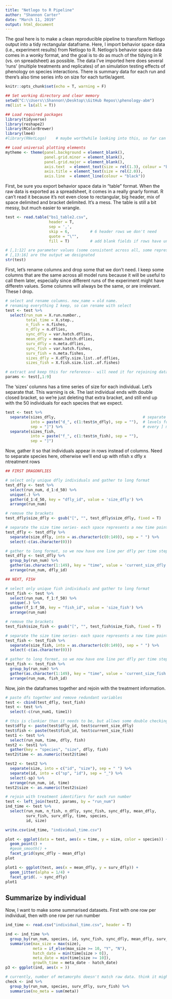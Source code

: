 ```yaml
---
title: "Netlogo to R Pipeline"
author: "Shannon Carter"
date: "March 11, 2019"
output: html_document
---
```


The goal here is to make a clean reproducible pipeline to transform Netlogo output into a tidy rectangular dataframe. Here, I import behavior space data (i.e., experiment results) from Netlogo to R. Netlogo's behavior space data comes in a wonky format, and the goal is to do as much of the tidying in R (vs. on spreadsheet) as possible. The data I've imported here does several 'runs' (multiple treatments and replicates) of an simulation testing effects of phenology on species interactions. There is summary data for each run and there's also time series info on size for each turtle/agent.

```r
knitr::opts_chunk$set(echo = T, warning = F)

## Set working directory and clear memory
setwd("C:\\Users\\Shannon\\Desktop\\GitHub Repos\\phenology-abm")
rm(list = ls(all = T))

## Load required packages
library(tidyverse)
library(reshape2)
library(RColorBrewer)
library(lme4)
#library(RNetLogo)    # maybe worthwhile looking into this, so far can't figure it out

## Load universal plotting elements
mytheme <- theme(panel.background = element_blank(),
                 panel.grid.minor = element_blank(), 
                 panel.grid.major = element_blank(),
                 axis.text  = element_text(size = rel(1.3), colour = "black"),
                 axis.title = element_text(size = rel(2.0)),
                 axis.line  = element_line(colour = "black"))

```

First, be sure you export behavior space data in "table" format. When the raw data is exported as a spreadsheet, it comes in a really gnarly format. R can't read it because it's not even close to rectangular, big header, mix of space delimited and bracket delimited. It's a mess. The table is still a bit messy, but much easier to wrangle.

```r

test <- read.table("bs1_table2.csv",
                   header = T,
                   sep = ',',
                   skip = 6,         # 6 header rows we don't need
                   quote = "\"",
                   fill = T)         # add blank fields if rows have unequal length

# [,1:12] are parameter values (some consistent across all, some representing trts)
# [,13:16] are the output we designated
str(test)  

```

First, let's rename columns and drop some that we don't need. I keep some columns that are the same across all model runs because it will be useful to call them later, especially since different runs of the experiment might have differetn values. Some columns will always be the same, or are irrelevant. These I drop. 
```r
# select and rename columns. new_name = old name. 
# renaming everything I keep, so can rename with select
test <- test %>% 
  select(run_num = X.run.number.,
         total_time = X.step.,
         n_fish = n.fishes,
         n_dfly = n.dflies,
         sync_dfly = var.hatch.dflies,   
         mean_dfly = mean.hatch.dflies, 
         surv_dfly = n.meta.dflies,
         sync_fish = var.hatch.fishes, 
         surv_fish = n.meta.fishes, 
         sizes_dfly = X.dfly.size.list..of.dflies, 
         sizes_fish = X.fish.size.list..of.fishes)

# extract and keep this for reference-- will need it for rejoining data with params later
params <- test[,1:9]
```

The 'sizes' columns has a time series of size for each individual. Let's separate that. This warning is ok. The last individual ends with double closed bracket, so we're just deleting that extra bracket, and still end up with the 50 individuals for each species that we expect.
```r
test <- test %>% 
  separate(sizes_dfly,                                      # separate sizes_dfly
           into = paste("d_", c(1:test$n_dfly), sep = ""),  # levels for new var
           sep = "]") %>%                                   # every ] marks a new ind
  separate(sizes_fish, 
           into = paste("f_", c(1:test$n_fish), sep = ""), 
           sep = "]")
```

Now, gather it so that individuals appear in rows instead of columns. Need to separate species here, otherwise we'll end up with nfish x dfly x ntreatment rows
```r
## FIRST DRAGONFLIES 

# select only unique dfly individuals and gather to long format
test_dfly <- test %>%
  select(run_num, d_1:d_50) %>% 
  unique(.) %>% 
  gather(d_1:d_50, key = "dfly_id", value = 'size_dfly') %>% 
  arrange(run_num)

# remove the brackets
test_dfly$size_dfly <- gsub("[", "", test_dfly$size_dfly, fixed = T)

# separate the size time series- each space represents a new time point
test_dfly <- test_dfly %>% 
  separate(size_dfly, into = as.character(c(0:149)), sep = " ") %>% 
  select(-c(as.character(0)))

# gather to long format, so we now have one line per dfly per time step
test_dfly <- test_dfly %>% 
  group_by(run_num) %>% 
  gather(as.character(1:149), key = "time", value = 'current_size_dfly') %>%
  arrange(run_num, dfly_id)

## NEXT, FISH

# select only unique fish individuals and gather to long format
test_fish <- test %>%
  select(run_num, f_1:f_50) %>% 
  unique(.) %>% 
  gather(f_1:f_50, key = "fish_id", value = 'size_fish') %>% 
  arrange(run_num)

# remove the brackets
test_fish$size_fish <- gsub("[", "", test_fish$size_fish, fixed = T)

# separate the size time series- each space represents a new time point
test_fish <- test_fish %>% 
  separate(size_fish, into = as.character(c(0:149)), sep = " ") %>% 
  select(-c(as.character(0)))

# gather to long format, so we now have one line per dfly per time step
test_fish <- test_fish %>% 
  group_by(run_num) %>% 
  gather(as.character(1:149), key = "time", value = 'current_size_fish') %>%
  arrange(run_num, fish_id)

```

Now, join the dataframes together and rejoin with the treatment information.
```r

# paste dfs together and remove redundant variables
test <- cbind(test_dfly, test_fish)
test <- test %>% 
  select(-c(run_num1, time1)) 

# this is clunkier than it needs to be, but allows some double checking
test$dfly <- paste(test$dfly_id, test$current_size_dfly)
test$fish <- paste(test$fish_id, test$current_size_fish)
test1 <- test %>% 
  select(run_num, time, dfly, fish)
test2 <- test1 %>% 
  gather(key = "species", "size", dfly, fish)
test2$time <- as.numeric(test2$time)

test2 <- test2 %>% 
  separate(size, into = c("id", "size"), sep = " ") %>% 
  separate(id, into = c("sp", "id"), sep = "_") %>% 
  select(-sp) %>% 
  arrange(run_num, id, time)
test2$size <- as.numeric(test2$size)

# rejoin with treatment identifiers for each run number
test <- left_join(test2, params, by = "run_num")
ind_time <- test %>%
  select(run_num, n_fish, n_dfly, sync_fish, sync_dfly, mean_dfly,
         surv_fish, surv_dfly, time, species,
         id, size)

write.csv(ind_time, "individual_time.csv")

```


```r
plot <- ggplot(data = test, aes(x = time, y = size, color = species)) + 
  geom_point() +
  #geom_smooth() +
  facet_grid(sync_dfly ~ mean_dfly)
plot

plot1 <- ggplot(test, aes(x = mean_dfly, y = surv_dfly)) +
  geom_jitter(alpha = 1/4) +
  facet_grid(. ~ sync_dfly)
plot1
```

## Summarize by individual

Now, I want to make some summarised datasets. First with one row per individual, then with one row per run number 

```r
ind_time <- read.csv("individual_time.csv", header = T)

ind <- ind_time %>% 
  group_by(run_num, species, id, sync_fish, sync_dfly, mean_dfly, surv_dfly, surv_fish) %>%
  summarise(max_size = max(size),
            meta = if_else(max_size >= 10, "Y", "N"),
            hatch_date = min(time[size > 0]),
            meta_date = min(time[size >= 10]),
            growth_time = meta_date - hatch_date)
p3 <- ggplot(ind, aes(x = ))

# currently, number of metamorphs doesn't match raw data. think it might be a >= mismatch. check.
check <- ind %>% 
  group_by(run_num, species, surv_dfly, surv_fish) %>%
  summarise(no_meta = sum(meta))

```

